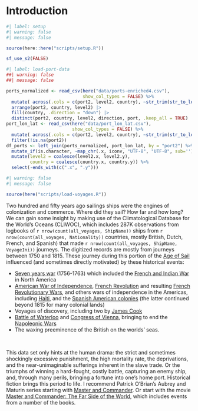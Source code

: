 # Introduction {.unnumbered}

```r
#| label: setup
#| warning: false
#| message: false

source(here::here("scripts/setup.R"))

sf_use_s2(FALSE)

```

```r
#| label: load-port-data
##| warning: false
##| message: false

ports_normalized <- read_csv(here("data/ports-enriched4.csv"),
                             show_col_types = FALSE) %>%
  mutate( across(.cols = c(port2, level2, country), ~str_trim(str_to_lower(.x)) ) ) |>
  arrange(port2, country, level2) |>
  fill(country, .direction = "down") |>
  distinct(port2, country, level2, direction, port, .keep_all = TRUE)
port_lon_lat <- read_csv(here("data/port_lon_lat.csv"),
                         show_col_types = FALSE) %>%
  mutate( across(.cols = c(port2, level2, country), ~str_trim(str_to_lower(.x)) ) ) %>%
  filter(!is.na(port2))
df_ports <- left_join(ports_normalized, port_lon_lat, by = "port2") %>%
  mutate_if(is.character, ~map_chr(.x, iconv, "UTF-8", "UTF-8", sub='')) %>% # just in case
  mutate(level2 = coalesce(level2.x, level2.y),
         country = coalesce(country.x, country.y)) %>%
  select(-ends_with(c(".x", ".y")))

```

```r
#| warning: false
#| message: false

source(here("scripts/load-voyages.R"))

```

Two hundred and fifty years ago sailings ships were the engines of colonization and commerce. Where did they sail? How far and how
long? We can gain some insight by making use of the Climatological Database for the World's Oceans (CLIWOC), which includes 287K
observations from logbooks of `r nrow(count(all_voyages, ShipName))` ships from `r nrow(count(all_voyages, Nationality))` countries,
mostly British, Dutch, French, and Spanish) that made `r nrow(count(all_voyages, ShipName, VoyageIni))` journeys. The digitized
records are mostly from journeys between 1750 and 1815. These journey during this portion of the [Age of
Sail](https://en.wikipedia.org/wiki/Age_of_Sail) influenced (and sometimes directly motivated) by these historical events:

-   [Seven years war](https://en.wikipedia.org/wiki/Seven_Years%27_War) (1756-1763) which included the [French and Indian
    War](https://en.wikipedia.org/wiki/French_and_Indian_War) in North America
-   [American War of Independence](https://en.wikipedia.org/wiki/American_Revolutionary_War), [French
    Revolution](https://en.wikipedia.org/wiki/French_Revolution) and resulting [French Revolutionary
    Wars](https://en.wikipedia.org/wiki/French_Revolutionary_Wars), and others wars of independence in the Americas, including
    [Haiti](https://en.wikipedia.org/wiki/Haitian_Revolution), and the [Spanish American
    colonies](https://en.wikipedia.org/wiki/Spanish_American_wars_of_independence) (the latter continued beyond 1815 for many
    colonial lands)
-   Voyages of discovery, including two by [James Cook](https://en.wikipedia.org/wiki/James_Cook)
-   [Battle of Waterloo](https://en.wikipedia.org/wiki/Battle_of_Waterloo) and [Congress of
    Vienna](https://en.wikipedia.org/wiki/Congress_of_Vienna), bringing to end the [Napoleonic
    Wars](https://en.wikipedia.org/wiki/Napoleonic_Wars)
-   The waxing preeminence of the British on the worlds' seas.

<br>

This data set only hints at the human drama: the strict and sometimes shockingly excessive punishment, the high mortality rate, the
deprivations, and the near-unimaginable sufferings inherent in the slave trade. Or the triumphs of winning a hard-fought, costly
battle, capturing an enemy ship, and, through many perils, bringing a fortune into one's home port. Historical fiction brings this
period to life. I recommend Patrick O'Brian's Aubrey and Maturin series starting with [Master and
Commander](https://en.wikipedia.org/wiki/Master_and_Commander). Or start with the movie [Master and Commander: The Far Side of the
World](https://en.wikipedia.org/wiki/Master_and_Commander:_The_Far_Side_of_the_World), which includes events from a number of the
books.

<br>
